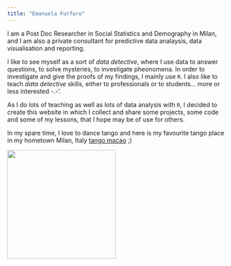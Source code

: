 ```yaml
---
title: "Emanuela Furfaro"
---
```


<div class = "row">
<div class = "col-md-8">
I am a Post Doc Researcher in Social Statistics and Demography in Milan, and I am also a private consultant for predictive data analaysis, data visualisation and reporting. 

I like to see myself as a sort of _data detective_, where I use data to answer questions, to solve mysteries, to investigate pheonomena. In order to investigate and give the proofs of my findings, I mainly use `R`. I also like to teach _data detective_ skills, either to professionals or to students... more or less interested -.-'.

As I do lots of teaching as well as lots of data analysis with `R`, I decided to create this website in which I collect and share some projects, some code and some of my lessons, that I hope may be of use for others.

In my spare time, I love to dance tango and here is my favourite tango place in my hometown Milan, Italy [tango macao](http://www.macaomilano.org/spip.php?rubrique22) ;) 

</div>


![](ema-mountain.jpeg){width=250px}

</div>
</div>
